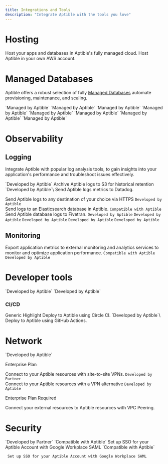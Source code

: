 ```yaml
---
title: Integrations and Tools
description: "Integrate Aptible with the tools you love"
---
```


# Hosting

<CardGroup cols={2}>
  <Card title="Aptible Hosted" icon="AWS">
    Host your apps and databases in Aptible's fully managed cloud.
  </Card>
  <Card title="Self-Hosted AWS" icon="AWS">
    Host Aptible in your own AWS account.
  </Card>
</CardGroup>


# Managed Databases
Aptible offers a robust selection of fully [Managed Databases](/docs/databases) automate provisioning, maintenance, and scaling.


<CardGroup cols={2}>
  <Card title="CouchDB" icon="database" iconType="thin">
  `Managed by Aptible`
  </Card>
  <Card title="Elasticsearch" icon="database" iconType="thin">
  `Managed by Aptible`
  </Card>
  <Card title="InfluxDB" icon="database" iconType="thin">
  `Managed by Aptible`
  </Card>
  <Card title="MongoDB" icon="database" iconType="thin">
  `Managed by Aptible`
  </Card>
  <Card title="PostgreSQL" icon="database" iconType="thin">
  `Managed by Aptible`
  </Card>
  <Card title="RabbitMQ" icon="database" iconType="thin">
  `Managed by Aptible`
  </Card>
  <Card title="Redis" icon="database" iconType="thin">
  `Managed by Aptible`
  </Card>
  <Card title="SFTP" icon="database" iconType="thin">
  `Managed by Aptible`
  </Card>
</CardGroup>

# Observability

## Logging

Integrate Aptible with popular log analysis tools, to gain insights into your application's performance and troubleshoot issues effectively.

<CardGroup cols={2}>
  <Card title="Amazon S3" icon="aws" iconType="thin">
  `Developed by Aptible`
  Archive Aptible logs to S3 for historical retention
  </Card>
  <Card title="Datadog" icon="file-import" iconType="thin">
  `Developed by Aptible`\
Send Aptible logs metrics to Datadog.
  </Card>
   <Card title="Custom - HTTPS" icon="globe" iconType="thin">

Send Aptible logs to any destination of your choice via HTTPS
  </Card>
   <Card title="Custom - Syslog" icon="globe" iconType="thin">
  </Card>
  <Card title="Elasticsearch" icon="database" iconType="thin">
  `Developed by Aptible`\
Send logs to an Elasticsearch database in Aptible.
  </Card>
  <Card title="Fivetran" icon="file-import" iconType="thin">
  `Compatible with Aptible`\
Send Aptible database logs to Fivetran.
  </Card>
  <Card title="Logentries" icon="file-import" iconType="thin">
  `Developed by Aptible`
  </Card>
  <Card title="LogDNA" icon="file-import" iconType="thin">
  `Developed by Aptible`
  </Card>
  <Card title="Logstash" icon="file-import" iconType="thin">
  `Developed by Aptible`
  </Card>
  <Card title="Papertrail" icon="file-import" iconType="thin">
  `Developed by Aptible`
  </Card>
  <Card title="Sumo Logic" icon="file-import" iconType="thin">
  `Developed by Aptible`
  </Card>

</CardGroup>

## Monitoring

Export application metrics to external monitoring and analytics services to monitor and optimize application performance.
<CardGroup cols={2}>
<Card title="Datadog - APM" icon="file-import" iconType="thin" href="">
`Compatible with Aptible`
</Card>
<Card title="Datadog - Container Monitoring" icon="file-import" iconType="thin" href="">
`Developed by Aptible`
</Card>
</CardGroup>

# Developer tools
<CardGroup cols={2}>
<Card title="Aptible CLI" icon="terminal" iconType="thin" href="">
`Developed by Aptible`
</Card>
<Card title="Terraform" icon="code-compare" iconType="thin" href="">
`Developed by Aptible`
</Card>
</CardGroup>

### CI/CD
<CardGroup cols={2}>
  <Card title="Custom CI/CD" icon="code-merge" iconType="thin">
  Generic Highlight
  </Card>
  <Card title="Circle CI" icon="code-merge" iconType="thin">
  Deploy to Aptible using Circle CI.
  </Card>
  <Card title="GitHub Actions" icon="code-merge" iconType="thin">
  `Developed by Aptible`\
  Deploy to Aptible using GitHub Actions.
  </Card>
</CardGroup>

# Network

<CardGroup cols={2}>
<Card title="Site-to-site VPNs " icon="chart-network" iconType="thin">
  `Developed by Aptible`

  <Info>Enterprise Plan</Info>

Connect to your Aptible resources with site-to-site VPNs.
</Card>
 <Card title="Twingate" icon="lock" iconType="thin">
  `Developed by Partner`\
  Connect to your Aptible resources with a VPN alternative
  </Card>
  <Card title="VPC Peering" icon="chart-network" iconType="thin">
  `Developed by Aptible`

<Info>Enterprise Plan Required</Info>

Connect your external resources to Aptible resources with VPC Peering.
  </Card>

</CardGroup>

# Security
<CardGroup cols={2}>
<Card title="Entitle" icon="lock" iconType="thin">
   `Developed by Partner`
  </Card>
  <Card title="Google Workplace SAML" icon="lock" iconType="thin">
   `Compatible with Aptible`
Set up SSO for your Aptible Account with Google Workplace SAML

  </Card>
    <Card title="Okta SAML" icon="lock" iconType="thin">
     `Compatible with Aptible`

     Set up SSO for your Aptible Account with Google Workplace SAML

  </Card>

</CardGroup> 


